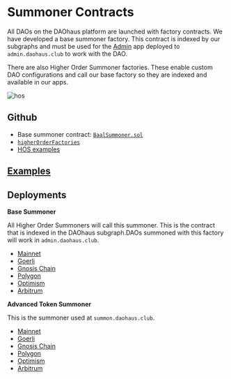# Summoner Contracts

All DAOs on the DAOhaus platform are launched with factory contracts. We have developed a base summoner factory. This contract is indexed by our subgraphs and must be used for the [Admin](https://admin.daohaus.club/) app deployed to `admin.daohaus.club` to work with the DAO.

There are also Higher Order Summoner factories. These enable custom DAO configurations and call our base factory so they are indexed and available in our apps.

![hos](https://github.com/HausDAO/monorepo/assets/522182/ce440914-38e7-4556-9cce-fc019288326b)

## Github

- Base summoner contract: [`BaalSummoner.sol`](https://github.com/HausDAO/Baal/blob/feat/baalZodiac/contracts/BaalSummoner.sol)
- [`higherOrderFactories`](https://github.com/HausDAO/Baal/tree/feat/baalZodiac/contracts/higherOrderFactories)
- [HOS examples](https://github.com/HausDAO/baal-tokens/tree/feat/num2shaman/contracts/hos)

## [Examples](/contracts/summoners/examples)

## Deployments

**Base Summoner**

All Higher Order Summoners will call this summoner. This is the contract that is indexed in the DAOhaus subgraph.DAOs summoned with this factory will work in `admin.daohaus.club`.

- [Mainnet](https://etherscan.io/address/0x7e988A9db2F8597735fc68D21060Daed948a3e8C)
- [Goerli](https://goerli.etherscan.io/address/0x7e988A9db2F8597735fc68D21060Daed948a3e8C)
- [Gnosis Chain](https://gnosisscan.io/address/0x7e988A9db2F8597735fc68D21060Daed948a3e8C)
- [Polygon](https://polygonscan.com/address/0x7e988A9db2F8597735fc68D21060Daed948a3e8C)
- [Optimism](https://optimistic.etherscan.io/address/0x3E0eAdE343Ddc556a6Cf0f858e4f685ba303ce71)
- [Arbitrum](https://arbiscan.io/address/0xb08Cc8C343cF6dC20d8cf51Fb2D6C436c6390dAa)

**Advanced Token Summoner**

This is the summoner used at `summon.daohaus.club`.

- [Mainnet](https://etherscan.io/address/0x8a4A9E36106Ee290811B89e06e2faFE913507965)
- [Goerli](https://goerli.etherscan.io/address/0xb0c5c96c3d21c1d58B98a5366dF0Af7AfcD94F95)
- [Gnosis Chain](https://gnosisscan.io/address/0x8a4A9E36106Ee290811B89e06e2faFE913507965)
- [Polygon](https://polygonscan.com/address/0x8a4A9E36106Ee290811B89e06e2faFE913507965)
- [Optimism](https://optimistic.etherscan.io/address/0x3E0eAdE343Ddc556a6Cf0f858e4f685ba303ce71)
- [Arbitrum](https://arbiscan.io/address/0x8a4A9E36106Ee290811B89e06e2faFE913507965)
